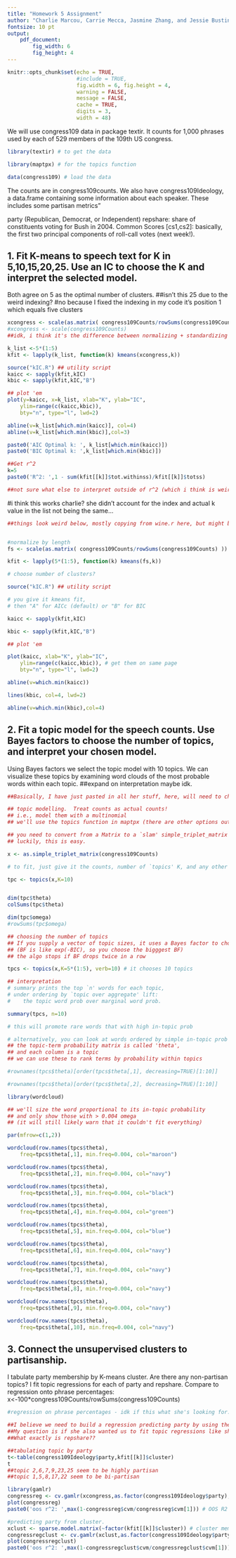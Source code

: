 ```yaml
---
title: "Homework 5 Assignment"
author: "Charlie Marcou, Carrie Mecca, Jasmine Zhang, and Jessie Bustin"
fontsize: 10 pt
output: 
    pdf_document:
        fig_width: 6
        fig_height: 4
---
```


```r
knitr::opts_chunk$set(echo = TRUE, 
                      #include = TRUE, 
                      fig.width = 6, fig.height = 4,
                      warning = FALSE,
                      message = FALSE,
                      cache = TRUE,
                      digits = 3,
                      width = 48) 
```

We will use congress109 data in package textir. It counts for 1,000 phrases used by each of 529 members of the 109th US congress.
```r
library(textir) # to get the data

library(maptpx) # for the topics function

data(congress109) # load the data
```

The counts are in congress109counts. We also have congress109Ideology, a data.frame containing some information about each speaker. These includes some partisan metrics"

party (Republican, Democrat, or Independent)
repshare: share of constituents voting for Bush in 2004.
Common Scores [cs1,cs2]: basically, the first two principal components of roll-call votes (next week!).

## 1. Fit K-means to speech text for K in 5,10,15,20,25. Use an IC to choose the K and interpret the selected model.

Both agree on 5 as the optimal number of clusters. ##isn't this 25 due to the weird indexing? #no because I fixed the indexing in my code it's position 1 which equals five clusters

```r
xcongress <- scale(as.matrix( congress109Counts/rowSums(congress109Counts) )) #do we need to do this or just scale?
#xcongress <- scale(congress109Counts)
##idk, i think it's the difference between normalizing + standardizing vs just standardizing? In the we8there example she does what I did above, in the wine example, she does just scaling but then does an apply where she sets the sd and mean? it's a little confusing.

k_list <-5*(1:5)
kfit <- lapply(k_list, function(k) kmeans(xcongress,k))

source("kIC.R") ## utility script
kaicc <- sapply(kfit,kIC)
kbic <- sapply(kfit,kIC,"B")

## plot 'em
plot(y=kaicc, x=k_list, xlab="K", ylab="IC", 
	ylim=range(c(kaicc,kbic)),
	bty="n", type="l", lwd=2)

abline(v=k_list[which.min(kaicc)], col=4)
abline(v=k_list[which.min(kbic)],col=3)

paste0('AIC Optimal k: ', k_list[which.min(kaicc)])
paste0('BIC Optimal k: ',k_list[which.min(kbic)])

##Get r^2
k=5
paste0('R^2: ',1 - sum(kfit[[k]]$tot.withinss)/kfit[[k]]$totss)

##not sure what else to interpret outside of r^2 (which i think is weird to look at? but she does it in an example, would make more sense to compare reduction in SSE or something like that i think?), we could look at cluster means I guess.
```
#i think this works charlie? she didn't account for the index and actual k value in the list not being the same...


```r
##things look weird below, mostly copying from wine.r here, but might be goofing something.


#normalize by length
fs <- scale(as.matrix( congress109Counts/rowSums(congress109Counts) ))

kfit <- lapply(5*(1:5), function(k) kmeans(fs,k))

# choose number of clusters?

source("kIC.R") ## utility script

# you give it kmeans fit, 
# then "A" for AICc (default) or "B" for BIC

kaicc <- sapply(kfit,kIC)

kbic <- sapply(kfit,kIC,"B")

## plot 'em

plot(kaicc, xlab="K", ylab="IC", 
	ylim=range(c(kaicc,kbic)), # get them on same page
	bty="n", type="l", lwd=2)

abline(v=which.min(kaicc))

lines(kbic, col=4, lwd=2)

abline(v=which.min(kbic),col=4)


```


## 2. Fit a topic model for the speech counts. Use Bayes factors to choose the number of topics, and interpret your chosen model.

Using Bayes factors we select the topic model with 10 topics. We can visualize these topics by examining word clouds of the most probable words within each topic. ##expand on interpretation maybe idk.
```r
##Basically, I have just pasted in all her stuff, here, will need to check what # of topics to choose later.

## topic modelling.  Treat counts as actual counts!
## i.e., model them with a multinomial
## we'll use the topics function in maptpx (there are other options out there)

## you need to convert from a Matrix to a `slam' simple_triplet_matrix
## luckily, this is easy.

x <- as.simple_triplet_matrix(congress109Counts)

# to fit, just give it the counts, number of `topics' K, and any other args

tpc <- topics(x,K=10) 


dim(tpc$theta)
colSums(tpc$theta)

dim(tpc$omega)
#rowSums(tpc$omega)

## choosing the number of topics
## If you supply a vector of topic sizes, it uses a Bayes factor to choose
## (BF is like exp(-BIC), so you choose the bigggest BF)
## the algo stops if BF drops twice in a row

tpcs <- topics(x,K=5*(1:5), verb=10) # it chooses 10 topics 

## interpretation
# summary prints the top `n' words for each topic,
# under ordering by `topic over aggregate' lift:
#    the topic word prob over marginal word prob.

summary(tpcs, n=10) 

# this will promote rare words that with high in-topic prob

# alternatively, you can look at words ordered by simple in-topic prob
## the topic-term probability matrix is called 'theta', 
## and each column is a topic
## we can use these to rank terms by probability within topics

#rownames(tpcs$theta)[order(tpcs$theta[,1], decreasing=TRUE)[1:10]]

#rownames(tpcs$theta)[order(tpcs$theta[,2], decreasing=TRUE)[1:10]]

library(wordcloud)

## we'll size the word proportional to its in-topic probability
## and only show those with > 0.004 omega
## (it will still likely warn that it couldn't fit everything)

par(mfrow=c(1,2))

wordcloud(row.names(tpcs$theta), 
	freq=tpcs$theta[,1], min.freq=0.004, col="maroon")

wordcloud(row.names(tpcs$theta), 
	freq=tpcs$theta[,2], min.freq=0.004, col="navy")

wordcloud(row.names(tpcs$theta), 
	freq=tpcs$theta[,3], min.freq=0.004, col="black")

wordcloud(row.names(tpcs$theta), 
	freq=tpcs$theta[,4], min.freq=0.004, col="green")

wordcloud(row.names(tpcs$theta), 
	freq=tpcs$theta[,5], min.freq=0.004, col="blue")

wordcloud(row.names(tpcs$theta), 
	freq=tpcs$theta[,6], min.freq=0.004, col="navy")

wordcloud(row.names(tpcs$theta), 
	freq=tpcs$theta[,7], min.freq=0.004, col="navy")

wordcloud(row.names(tpcs$theta), 
	freq=tpcs$theta[,8], min.freq=0.004, col="navy")

wordcloud(row.names(tpcs$theta), 
	freq=tpcs$theta[,9], min.freq=0.004, col="navy")

wordcloud(row.names(tpcs$theta), 
	freq=tpcs$theta[,10], min.freq=0.004, col="navy")
```


## 3.  Connect the unsupervised clusters to partisanship.

I tabulate party membership by K-means cluster. Are there any non-partisan topics?
I fit topic regressions for each of party and repshare. Compare to regression onto phrase percentages:
x<-100*congress109Counts/rowSums(congress109Counts)

```r
#regression on phrase percentages - idk if this what she's looking for. This whole question is poorly phrased

##I believe we need to build a regression predicting party by using the k-means clusters we generated. Similar to wine.r
##My question is if she also wanted us to fit topic regressions like she says in the text? for that we could refer to we9there.r
##What exactly is repshare?? 

##tabulating topic by party
t<-table(congress109Ideology$party,kfit[[k]]$cluster)
t
##topic 2,6,7,9,23,25 seem to be highly partisan
##topic 1,5,8,17,22 seem to be bi-partisan

library(gamlr)
congressreg <- cv.gamlr(xcongress,as.factor(congress109Ideology$party),lambda.min.ratio=1e-5) 
plot(congressreg)
paste0('oos r^2: ',max(1-congressreg$cvm/congressreg$cvm[1])) # OOS R2 around 0.218

#predicting party from cluster. 
xclust <- sparse.model.matrix(~factor(kfit[[k]]$cluster)) # cluster membership matrix
congressregclust <- cv.gamlr(xclust,as.factor(congress109Ideology$party),lambda.min.ratio=1e-5) # 
plot(congressregclust)
paste0('oos r^2: ',max(1-congressregclust$cvm/congressregclust$cvm[1])) # OOS R2 around 0.286

```


